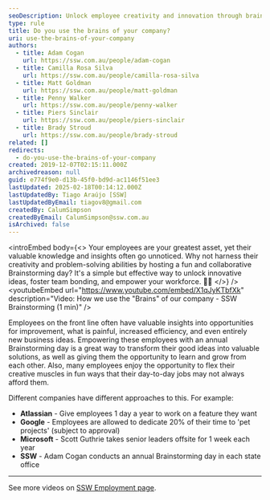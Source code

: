 ```yaml
---
seoDescription: Unlock employee creativity and innovation through brainstorming days, fostering team bonding and empowering your workforce to drive business growth.
type: rule
title: Do you use the brains of your company?
uri: use-the-brains-of-your-company
authors:
  - title: Adam Cogan
    url: https://ssw.com.au/people/adam-cogan
  - title: Camilla Rosa Silva
    url: https://ssw.com.au/people/camilla-rosa-silva
  - title: Matt Goldman
    url: https://ssw.com.au/people/matt-goldman
  - title: Penny Walker
    url: https://ssw.com.au/people/penny-walker
  - title: Piers Sinclair
    url: https://ssw.com.au/people/piers-sinclair
  - title: Brady Stroud
    url: https://ssw.com.au/people/brady-stroud
related: []
redirects:
  - do-you-use-the-brains-of-your-company
created: 2019-12-07T02:15:11.000Z
archivedreason: null
guid: e774f9e0-d13b-45f0-bd9d-ac1146f51ee3
lastUpdated: 2025-02-18T00:14:12.000Z
lastUpdatedBy: Tiago Araújo [SSW]
lastUpdatedByEmail: tiagov8@gmail.com
createdBy: CalumSimpson
createdByEmail: CalumSimpson@ssw.com.au
isArchived: false
---
```


<introEmbed
  body={<>
Your employees are your greatest asset, yet their valuable knowledge and insights often go unnoticed. Why not harness their creativity and problem-solving abilities by hosting a fun and collaborative Brainstorming day? It's a simple but effective way to unlock innovative ideas, foster team bonding, and empower your workforce. 🧠💪
  </>}
/>
<youtubeEmbed url="https://www.youtube.com/embed/X1qJyKTbfXk" description="Video: How we use the "Brains" of our company - SSW Brainstorming (1 min)" />

Employees on the front line often have valuable insights into opportunities for improvement, what is painful, increased efficiency, and even entirely new business ideas. Empowering these employees with an annual Brainstorming day is a great way to transform their good ideas into valuable solutions, as well as giving them the opportunity to learn and grow from each other. Also, many employees enjoy the opportunity to flex their creative muscles in fun ways that their day-to-day jobs may not always afford them.

Different companies have different approaches to this. For example:

* **Atlassian** - Give employees 1 day a year to work on a feature they want
* **Google** - Employees are allowed to dedicate 20% of their time to 'pet projects' (subject to approval)
* **Microsoft** - Scott Guthrie takes senior leaders offsite for 1 week each year
* **SSW** - Adam Cogan conducts an annual Brainstorming day in each state office

<youtubeEmbed url="https://www.youtube.com/embed/ov8OGcApBjc" description="Video: Empowering Employees Through Brainstorming (3 min)" />

---

See more videos on [SSW Employment page](https://www.ssw.com.au/employment).
